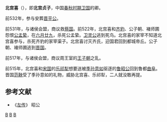 {{模板:Infobox 先秦人物
|名称= 北宫贞子
|图像=
|图说=
|姓=[[姬姓|姬]]
|氏=北宫
|名=喜
|字=
|别名=
|别字=
|谥号=贞
|时代=春秋
|国家=[[卫国|卫]] 
|身份=
|出生=
|逝世=
|在位=
|父=[[北宫文子|北宫文子]]
|母=
|正妻=
|妾=
|子女=
|太子=
}}
'''北宫喜'''（{{bd|？||？||catIdx=B北宫}}），即'''北宫贞子'''，中国[[春秋时期|春秋时期]][[卫国|卫国]]的卿。

前532年，参与安葬[[晋平公|晋平公]]。

前531年，与诸侯会盟，商议救[[蔡国|蔡国]]。前522年，北宫喜和[[齐豹|齐豹]]、公子朝、褚师圃怨恨[[公孟絷|公孟絷]]，在[[六月廿九|六月廿九]]，杀死公孟絷。[[卫灵公|卫灵公]]逃到死鸟。北宫喜的家宰不知道北宫喜参与，杀死齐豹的家宰渠子。北宫喜讨灭齐氏，迎国君回到都城帝丘。公子朝、褚师圃逃到[[晋国|晋国]]。

前517年，与诸侯会盟，商议周王室的[[王子朝|王子朝]]之乱。

前515年，北宫喜和[[宋国|宋国]]的[[乐祁犁|乐祁犁]]想要送被[[季孙意如|季孙意如]]驱逐的[[鲁昭公|鲁昭公]]回到鲁都[[曲阜|曲阜]]。晋国[[范鞅|范鞅]]受了季孙意如的礼物，威胁北宫喜、乐祁犁，二人就没敢再提。

==参考文献==
*《[[左传|左传]]》 昭公
[[Category:春秋人|B]]
[[Category:卫国官员|B]]
[[Category:姬姓|B]]